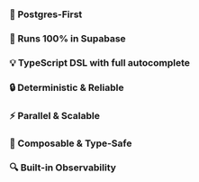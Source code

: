 ### 🐘 Postgres-First

### 💯 Runs 100% in Supabase

### 💡 TypeScript DSL with full autocomplete

### 🔒 Deterministic & Reliable

### ⚡ Parallel & Scalable

### 🧩 Composable & Type-Safe

### 🔍 Built-in Observability
